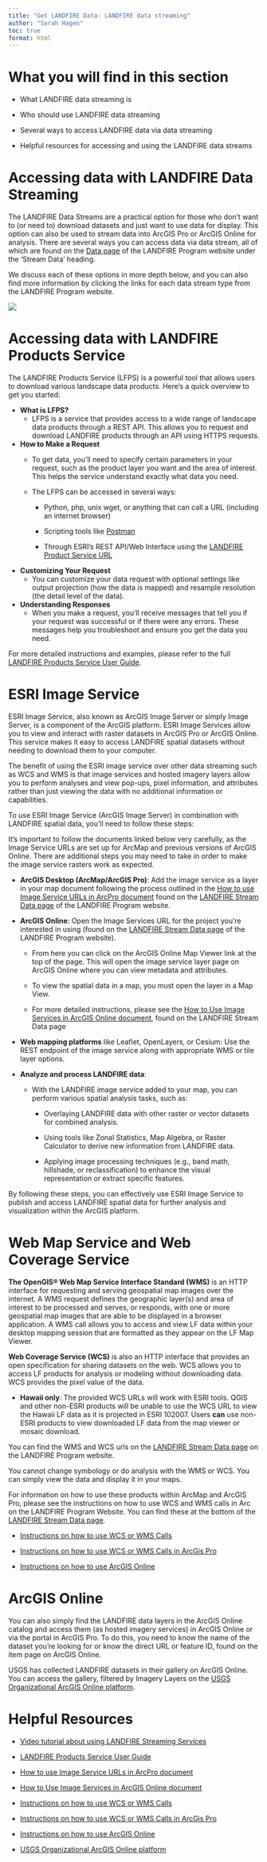 ```yaml
---
title: "Get LANDFIRE Data: LANDFIRE data streaming"
author: "Sarah Hagen"
toc: true
format: html
---
```


# What you will find in this section

-   What LANDFIRE data streaming is

-   Who should use LANDFIRE data streaming

-   Several ways to access LANDFIRE data via data streaming

-   Helpful resources for accessing and using the LANDFIRE data streams

# Accessing data with LANDFIRE Data Streaming

The LANDFIRE Data Streams are a practical option for those who don’t want to (or need to) download datasets and just want to use data for display. This option can also be used to stream data into ArcGIS Pro or ArcGIS Online for analysis. There are several ways you can access data via data stream, all of which are found on the [Data page](https://landfire.gov/data) of the LANDFIRE Program website under the ‘Stream Data’ heading.

We discuss each of these options in more depth below, and you can also find more information by clicking the links for each data stream type from the LANDFIRE Program website.

![](images/LF_datastream.bmp){fig-alt="An arrow points to the Stream Data section of the data page of the LANDFIRE Program Website."}

# Accessing data with LANDFIRE Products Service

The LANDFIRE Products Service (LFPS) is a powerful tool that allows users to download various landscape data products. Here’s a quick overview to get you started:

- **What is LFPS?**
    - LFPS is a service that provides access to a wide range of landscape data products through a REST API. This allows you to request and download LANDFIRE products through an API using HTTPS requests.
    
- **How to Make a Request**
    - To get data, you’ll need to specify certain parameters in your request, such as the product layer you want and the area of interest. This helps the service understand exactly what data you need.
    
    - The LFPS can be accessed in several ways:
        - Python, php, unix wget, or anything that can call a URL (including an internet browser)
        
        - Scripting tools like [Postman](https://www.postman.com/)
        
        - Through ESRI’s REST API/Web Interface using the [LANDFIRE Product Service URL](https://lfps.usgs.gov/arcgis/rest/services/LandfireProductService/GPServer/LandfireProductService)
        
- **Customizing Your Request**
    - You can customize your data request with optional settings like output projection (how the data is mapped) and resample resolution (the detail level of the data).
    
- **Understanding Responses**
    - When you make a request, you’ll receive messages that tell you if your request was successful or if there were any errors. These messages help you troubleshoot and ensure you get the data you need.

For more detailed instructions and examples, please refer to the full [LANDFIRE Products Service User Guide](https://lfps.usgs.gov/helpdocs/LFProductsServiceUserGuide.pdf).

# ESRI Image Service

ESRI Image Service, also known as ArcGIS Image Server or simply Image Server, is a component of the ArcGIS platform. ESRI Image Services allow you to view and interact with raster datasets in ArcGIS Pro or ArcGIS Online. This service makes it easy to access LANDFIRE spatial datasets without needing to download them to your computer.

The benefit of using the ESRI image service over other data streaming such as WCS and WMS is that image services and hosted imagery layers allow you to perform analyses and view pop-ups, pixel information, and attributes rather than just viewing the data with no additional information or capabilities.

To use ESRI Image Service (ArcGIS Image Server) in combination with LANDFIRE  spatial data, you'll need to follow these steps:

::: callout-important
It’s important to follow the documents linked below very carefully, as the Image Service URLs are set up for ArcMap and previous versions of ArcGIS Online. There are additional steps you may need to take in order to make the image service rasters work as expected.
:::

- **ArcGIS Desktop (ArcMap/ArcGIS Pro)**: Add the image service as a layer in your map document following the process outlined in the [How to use Image Service URLs in ArcPro document](https://landfire.gov/sites/default/files/documents/Instructions_ImageService_ArcPro.pdf) found on the [LANDFIRE Stream Data page](https://landfire.gov/data/lf_stream) of the LANDFIRE Program website.

- **ArcGIS Online**: Open the Image Services URL for the project you’re interested in using (found on the [LANDFIRE Stream Data page](https://landfire.gov/data/lf_stream) of the LANDFIRE Program website).
    - From here you can click on the ArcGIS Online Map Viewer link at the top of the page. This will open the image service layer page on ArcGIS Online where you can view metadata and attributes.
    
    - To view the spatial data in a map, you must open the layer in a Map View.
    
    - For more detailed instructions, please see the [How to Use Image Services in ArcGIS Online document](https://landfire.gov/sites/default/files/documents/Instructions_ImageService_AGOL.pdf), found on the LANDFIRE Stream Data page
    
- **Web mapping platforms** like Leaflet, OpenLayers, or Cesium: Use the REST endpoint of the image service along with appropriate WMS or tile layer options.

- **Analyze and process LANDFIRE data**:
    - With the LANDFIRE image service added to your map, you can perform various spatial analysis tasks, such as:
        - Overlaying LANDFIRE data with other raster or vector datasets for combined analysis.
        
        - Using tools like Zonal Statistics, Map Algebra, or Raster Calculator to derive new information from LANDFIRE data.
        
        - Applying image processing techniques (e.g., band math, hillshade, or reclassification) to enhance the visual representation or extract specific features.

By following these steps, you can effectively use ESRI Image Service to publish and access LANDFIRE spatial data for further analysis and visualization within the ArcGIS platform.

# Web Map Service and Web Coverage Service

**The OpenGIS® Web Map Service Interface Standard (WMS)** is an HTTP interface for requesting and serving geospatial map images over the internet. A WMS request defines the geographic layer(s) and area of interest to be processed and serves, or responds, with one or more geospatial map images that are able to be displayed in a browser application. A WMS call allows you to access and view LF data within your desktop mapping session that are formatted as they appear on the LF Map Viewer.

**Web Coverage Service (WCS)** is also an HTTP interface that provides an open specification for sharing datasets on the web. WCS allows you to access LF products for analysis or modeling without downloading data. WCS provides the pixel value of the data.

- **Hawaii only**: The provided WCS URLs will work with ESRI tools. QGIS and other non-ESRI products will be unable to use the WCS URL to view the Hawaii LF data as it is projected in ESRI 102007. Users **can** use non-ESRI products to view downloaded LF data from the map viewer or mosaic download.

You can find the WMS and WCS urls on the [LANDFIRE Stream Data page](https://landfire.gov/data/lf_stream) on the LANDFIRE Program website.

::: callout-note
You cannot change symbology or do analysis with the WMS or WCS. You can simply view the data and display it in your maps.
:::

For information on how to use these products within ArcMap and ArcGIS Pro, please see the instructions on how to use WCS and WMS calls in Arc on the LANDFIRE Program Website. You can find these at the bottom of the [LANDFIRE Stream Data page](https://landfire.gov/data/lf_stream).

-   [Instructions on how to use WCS or WMS Calls](https://landfire.gov/sites/default/files/documents/How_to_Use_WCS_or_WMS_calls.pdf)

-   [Instructions on how to use WCS or WMS Calls in ArcGis Pro](https://landfire.gov/sites/default/files/documents/How_to_Use_WCS_or_WMS_calls_pro.pdf)

-   [Instructions on how to use ArcGIS Online](https://landfire.gov/sites/default/files/documents/HowtouseArcGISOnlinewithLANDFIREdata.pdf)

# ArcGIS Online

You can also simply find the LANDFIRE data layers in the ArcGIS Online catalog and access them (as hosted imagery services) in ArcGIS Online or via the portal in ArcGIS Pro. To do this, you need to know the name of the dataset you’re looking for or know the direct URL or feature ID, found on the item page on ArcGIS Online.

USGS has collected LANDFIRE datasets in their gallery on ArcGIS Online. You can access the gallery, filtered by Imagery Layers on the [USGS Organizational ArcGIS Online platform](https://usgs.maps.arcgis.com/home/gallery.html?sortField=relevance&sortOrder=desc&focus=layers-weblayers-imagery).

# Helpful Resources

- [Video tutorial about using LANDFIRE Streaming Services](https://youtu.be/1PMzNI73A9Y?feature=shared)

- [LANDFIRE Products Service User Guide](https://lfps.usgs.gov/helpdocs/LFProductsServiceUserGuide.pdf)

- [How to use Image Service URLs in ArcPro document](https://landfire.gov/sites/default/files/documents/Instructions_ImageService_ArcPro.pdf)

- [How to Use Image Services in ArcGIS Online document](https://landfire.gov/sites/default/files/documents/Instructions_ImageService_AGOL.pdf)

- [Instructions on how to use WCS or WMS Calls](https://landfire.gov/sites/default/files/documents/How_to_Use_WCS_or_WMS_calls.pdf)

- [Instructions on how to use WCS or WMS Calls in ArcGis Pro](https://landfire.gov/sites/default/files/documents/How_to_Use_WCS_or_WMS_calls_pro.pdf)

- [Instructions on how to use ArcGIS Online](https://landfire.gov/sites/default/files/documents/HowtouseArcGISOnlinewithLANDFIREdata.pdf)

- [USGS Organizational ArcGIS Online platform](https://usgs.maps.arcgis.com/home/gallery.html?sortField=relevance&sortOrder=desc&focus=layers-weblayers-imagery)

